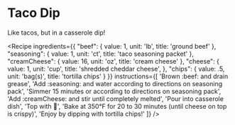 
# Taco Dip

Like tacos, but in a casserole dip!

<Recipe
    ingredients={{
        "beef": {
            value: 1,
            unit: 'lb',
            title: 'ground beef'
        },
        "seasoning": {
            value: 1,
            unit: 'ct',
            title: 'taco seasoning packet'
        },
        "creamCheese": {
            value: 16,
            unit: 'oz',
            title: 'cream cheese'
        },
        "cheese": {
            value: 1,
            unit: 'cup',
            title: 'shredded cheddar cheese',
        },
        "chips": {
            value: .5,
            unit: 'bag(s)',
            title: 'tortilla chips'
        }
    }}
    instructions={[
        'Brown :beef: and drain grease',
        'Add :seasoning: and water according to directions on seasoning pack',
        'Simmer 15 minutes or according to directions on seasoning pack',
        'Add :creamCheese: and stir until completely melted',
        'Pour into casserole dish',
        'Top with :cheese:',
        'Bake at 350°F for 20 to 30 minutes (until cheese on top is crispy)',
        'Enjoy by dipping with tortilla chips!'
    ]}
/>